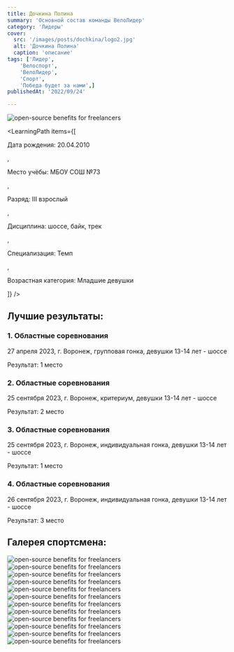 ```yaml
---
title: Дочкина Полина
summary: 'Основной состав команды ВелоЛидер'
category: 'Лидеры'
cover:
  src: '/images/posts/dochkina/logo2.jpg'
  alt: 'Дочкина Полина'
  caption: 'описание'
tags: ['Лидер',
    'Велоспорт',
    'ВелоЛидер',
    'Спорт',
    'Победа будет за нами',]
publishedAt: '2022/09/24'

---
```

<CardLeaders>
<Image
  src="/images/posts/dochkina/logo2.jpg"
  alt="open-source benefits for freelancers"
/>

<LearningPath
  items={[
    <p>Дата рождения: 20.04.2010</p>,
    <p>Место учёбы: МБОУ СОШ №73</p>,
    <p>Разряд: III взрослый</p>,
    <p>Дисциплина: шоссе, байк, трек</p>,
    <p>Специализация: Темп</p>,
    <p>Возрастная категория: Младшие девушки</p>
  ]}
/>
</CardLeaders>

## Лучшие результаты:

### 1. Областные соревнования 

27 апреля 2023, г. Воронеж, групповая гонка, девушки 13-14 лет - шоссе

Результат: 1 место

### 2. Областные соревнования 

25 сентября 2023, г. Воронеж, критериум, девушки 13-14 лет - шоссе

Результат: 2 место

### 3. Областные соревнования 

25 сентября 2023, г. Воронеж, индивидуальная гонка, девушки 13-14 лет - шоссе

Результат: 1 место

### 4. Областные соревнования 

26 сентября 2023, г. Воронеж, индивидуальная гонка, девушки 13-14 лет - шоссе

Результат: 3 место


## Галерея спортсмена:
<Image
  src="/images/posts/dochkina/1.jpg"
  alt="open-source benefits for freelancers"
/>
<Image
  src="/images/posts/dochkina/2.jpg"
  alt="open-source benefits for freelancers"
/>
<Image
  src="/images/posts/dochkina/3.jpg"
  alt="open-source benefits for freelancers"
/>
<Image
  src="/images/posts/dochkina/4.jpg"
  alt="open-source benefits for freelancers"
/>
<Image
  src="/images/posts/dochkina/5.jpg"
  alt="open-source benefits for freelancers"
/>
<Image
  src="/images/posts/dochkina/6.jpg"
  alt="open-source benefits for freelancers"
/>
<Image
  src="/images/posts/dochkina/7.jpg"
  alt="open-source benefits for freelancers"
/>
<Image
  src="/images/posts/dochkina/8.jpg"
  alt="open-source benefits for freelancers"
/>
<Image
  src="/images/posts/dochkina/9.jpg"
  alt="open-source benefits for freelancers"
/>
<Image
  src="/images/posts/dochkina/10.jpg"
  alt="open-source benefits for freelancers"
/>
<Image
  src="/images/posts/dochkina/11.jpg"
  alt="open-source benefits for freelancers"
/>
<Image
  src="/images/posts/dochkina/12.jpg"
  alt="open-source benefits for freelancers"
/>



